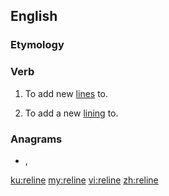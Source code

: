 ==English==

===Etymology===
{{prefix|en|re|line}}

===Verb===
{{en-verb|relin}}

# {{lb|en|transitive}} To add new [[line]]s to.
# {{lb|en|transitive}} To add a new [[lining]] to.

===Anagrams===
* {{l|en|reelin}}, {{l|en|reel in}}

[[ku:reline]]
[[my:reline]]
[[vi:reline]]
[[zh:reline]]